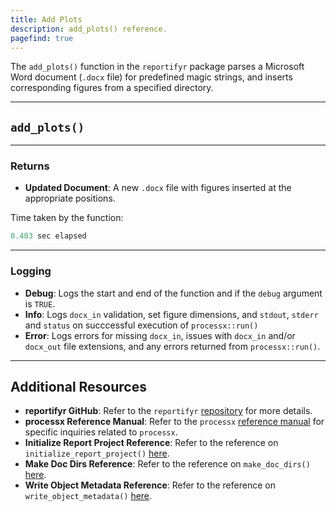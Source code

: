 ```yaml
---
title: Add Plots
description: add_plots() reference. 
pagefind: true
---
```



The `add_plots()` function in the `reportifyr` package parses a Microsoft Word document (`.docx` file) for predefined magic strings, and inserts corresponding figures from a specified directory.

---

## `add_plots()`

<EmbeddedHTML filename="/public/html_files/add_plots.html"/>

---

### Returns

- **Updated Document**: A new `.docx` file with figures inserted at the appropriate positions.

Time taken by the function:

```r
0.403 sec elapsed
```

---

### Logging

- **Debug**: Logs the start and end of the function and if the `debug` argument is `TRUE`.
- **Info**: Logs `docx_in` validation, set figure dimensions, and `stdout`, `stderr` and `status` on succcessful execution of `processx::run()` 
- **Error**: Logs errors for missing `docx_in`, issues with `docx_in` and/or `docx_out` file extensions, and any errors returned from `processx::run()`.

---

## Additional Resources

- **reportifyr GitHub**: Refer to the `reportifyr` [repository](https://github.com/A2-ai/reportifyr) for more details.
- **processx Reference Manual**: Refer to the `processx` [reference manual](https://cran.r-project.org/web/packages/processx/processx.pdf) for specific inquiries related to `processx`.
- **Initialize Report Project Reference**: Refer to the reference on `initialize_report_project()` [here](/reportifyr_docs/reference/setup/initialize_report_project).
- **Make Doc Dirs Reference**: Refer to the reference on `make_doc_dirs()` [here](/reportifyr_docs/reference/utilities/make_doc_dirs).
- **Write Object Metadata Reference**: Refer to the reference on `write_object_metadata()` [here](/reportifyr_docs/reference/metadata/write_object_metadata).
